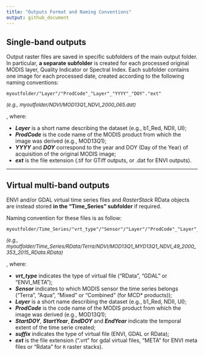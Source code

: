 ```yaml
---
title: "Outputs Format and Naming Conventions"
output: github_document
---
```


## Single-band outputs

Output raster files are saved in specific subfolders of the main output folder. 
In particular, **a separate subfolder** is created for each processed original MODIS layer, Quality Indicator or Spectral Index. Each subfolder contains one image for each processed date, created according to the following naming conventions: 

```
myoutfolder/"Layer"/"ProdCode"_"Layer"_"YYYY"_"DOY"."ext"
```

<font size="2"> _(e.g., myoutfolder/NDVI/MOD13Q1\_NDVI\_2000\_065.dat)_ </font size="2">

, where: 

  - **_Layer_** is a short name describing the dataset (e.g., b1_Red, NDII, UI);
  - **_ProdCode_** is the code name of the MODIS product from which the image was derived (e.g., MOD13Q1);
  - **_YYYY_** and **_DOY_** correspond to the year and DOY (Day of the Year) of acquisition of the original MODIS image;
  - **_ext_** is the file extension (.tif for GTiff outputs, or .dat for ENVI outputs). 

____________________________________________________________________________________

## Virtual multi-band outputs

ENVI and/or GDAL virtual time series files and _RasterStack_ RData objects are instead stored **in the "Time\_Series" subfolder** if required.

Naming convention for these files is as follow:

```
myoutfolder/Time_Series/"vrt_type"/"Sensor"/"Layer"/"ProdCode"_"Layer"_"StartDOY"_"StartYear_"EndDOY"_"EndYear_"suffix".ext" 
```
<font size="2"> _(e.g., myoutfolder/Time_Series/RData/Terra/NDVI/MOD13Q1_MYD13Q1_NDVI_49_2000_353_2015_RData.RData)_ </font size="2"> 
             
, where: 

  - **_vrt_type_** indicates the type of virtual file ("RData", "GDAL" or "ENVI_META");
  - **_Sensor_** indicates to which MODIS sensor the time series belongs ("Terra", "Aqua", "Mixed" or "Combined" (for MCD* products));
  - **_Layer_** is a short name describing the dataset (e.g., b1_Red, NDII, UI);
  - **_ProdCode_** is the code name of the MODIS product from which the image was derived (e.g., MOD13Q1);
  - **_StartDOY_**, **_StartYear_**, **_EndDOY_** and **_EndYear_** indicate the temporal extent of the time serie created; 
  - **_suffix_** indicates the type of virtual file (ENVI, GDAL or RData);
  - **_ext_** is the file extension (".vrt" for gdal virtual files, "META" for ENVI meta files or "Rdata" for `R` raster stacks). 
